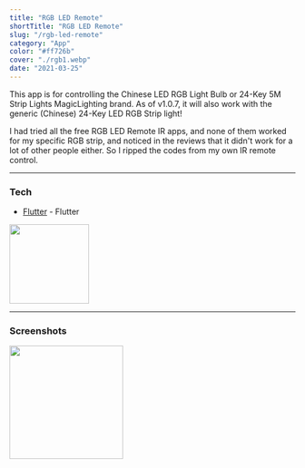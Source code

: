 ```yaml
---
title: "RGB LED Remote"
shortTitle: "RGB LED Remote"
slug: "/rgb-led-remote"
category: "App"
color: "#ff726b"
cover: "./rgb1.webp"
date: "2021-03-25"
---
```



This app is for controlling the Chinese LED RGB Light Bulb or 24-Key 5M Strip Lights MagicLighting brand. As of v1.0.7, it will also work with the generic (Chinese) 24-Key LED RGB Strip light!

I had tried all the free RGB LED Remote IR apps, and none of them worked for my specific RGB strip, and noticed in the reviews that it didn't work for a lot of other people either. So I ripped the codes from my own IR remote control.

---

### Tech

- [Flutter] - Flutter

[<img src={gplay} width="140px" />][rgb led remote]

---

### Screenshots

<img src={rgb} width="200px" />

[rgb led remote]: https://play.google.com/store/apps/details?id=in.dipanjanpanja.rgbledremote
[flutter]: https://github.com/flutter/flutter
